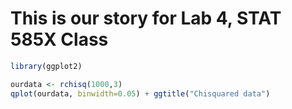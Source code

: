 This is our story for Lab 4, STAT 585X Class
====

```r
library(ggplot2)

ourdata <- rchisq(1000,3)
qplot(ourdata, binwidth=0.05) + ggtitle("Chisquared data")
```
